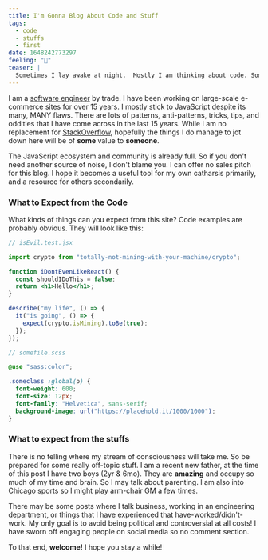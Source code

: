 ```yaml
---
title: I'm Gonna Blog About Code and Stuff
tags:
  - code
  - stuffs
  - first
date: 1648242773297
feeling: "🤩"
teaser: |
  Sometimes I lay awake at night.  Mostly I am thinking about code. Sometimes I think about other stuffs.  Should all of that code and stuffs stay in my brain and never bother someone else's conscious mind? Probably. But I do think it helps me to put those thoughts into words.  Otherwise they are just a jumbled mess, that I inevitably forget, occupying space in a brain that has little to give.  So here goes my attempt to become a blogger ... about code or stuffs
---
```


<Section>

I am a [software engineer](https://linkedin.com/in/andyfreidenfelds) by trade. I have been working on large-scale e-commerce sites for over 15 years. I mostly stick to JavaScript despite its many, MANY flaws. There are lots of patterns, anti-patterns, tricks, tips, and oddities that I have come across in the last 15 years. While I am no replacement for [StackOverflow](https://stackoverflow.com), hopefully the things I do manage to jot down here will be of **some** value to **someone**.

The JavaScript ecosystem and community is already full. So if you don't need another source of noise, I don't blame you. I can offer no sales pitch for this blog. I hope it becomes a useful tool for my own catharsis primarily, and a resource for others secondarily.

### What to Expect from the Code

What kinds of things can you expect from this site? Code examples are probably obvious. They will look like this:

</Section>
<Section invert={true}>

```jsx
// isEvil.test.jsx

import crypto from "totally-not-mining-with-your-machine/crypto";

function iDontEvenLikeReact() {
  const shouldIDoThis = false;
  return <h1>Hello</h1>;
}

describe("my life", () => {
  it("is going", () => {
    expect(crypto.isMining).toBe(true);
  });
});
```

```scss
// somefile.scss

@use "sass:color";

.someclass :global(p) {
  font-weight: 600;
  font-size: 12px;
  font-family: "Helvetica", sans-serif;
  background-image: url("https://placehold.it/1000/1000");
}
```

</Section>
<Section>

### What to expect from the stuffs

There is no telling where my stream of consciousness will take me. So be prepared for some really off-topic stuff. I am a recent new father, at the time of this post I have two boys (2yr & 6mo). They are **amazing** and occupy so much of my time and brain. So I may talk about parenting. I am also into Chicago sports so I might play arm-chair GM a few times.

There may be some posts where I talk business, working in an engineering department, or things that I have experienced that have-worked/didn't-work. My only goal is to avoid being political and controversial at all costs! I have sworn off engaging people on social media so no comment section.

To that end, **welcome!** I hope you stay a while!

</Section>
